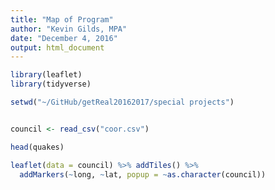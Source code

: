```yaml
---
title: "Map of Program"
author: "Kevin Gilds, MPA"
date: "December 4, 2016"
output: html_document
---
```

```r
library(leaflet)
library(tidyverse)

setwd("~/GitHub/getReal20162017/special projects")


council <- read_csv("coor.csv")
```

```r
head(quakes)
```



```r
leaflet(data = council) %>% addTiles() %>%
  addMarkers(~long, ~lat, popup = ~as.character(council))
```

